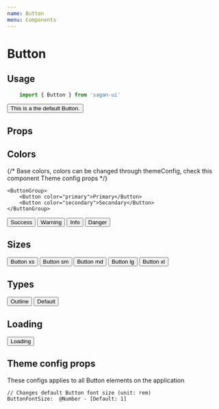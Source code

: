 ```yaml
---
name: Button
menu: Components
---
```



# Button

## Usage


```js
    import { Button } from 'sagan-ui'
```

<Playground>
  <Button>This is a the default Button. </Button>
</Playground>

## Props

<PropsTable of={Button} />

## Colors

<Playground>
    {/* Base colors, colors can be changed through themeConfig, check this component Theme config props */}

    <ButtonGroup>
        <Button color="primary">Primary</Button>
        <Button color="secondary">Secondary</Button>
    </ButtonGroup>
</Playground>

<Playground>
    <ButtonGroup>
        <Button color="success">Success</Button>
        <Button color="warning">Warning</Button>
        <Button color="info">Info</Button>
        <Button color="danger">Danger</Button>
    </ButtonGroup>
</Playground>

## Sizes

<Playground>
  <Button size="xs">Button xs</Button>
  <Button size="sm">Button sm</Button>
  <Button size="md">Button md</Button>
  <Button size="lg">Button lg</Button>
  <Button size="xl">Button xl</Button>
</Playground>

## Types

<Playground>
    <ButtonGroup>
        <Button type="outline">Outline</Button>
        <Button type="default">Default</Button>
    </ButtonGroup>
</Playground>

## Loading

<Playground>
    <ButtonGroup>
        <Button loading> Loading </Button>
    </ButtonGroup>
</Playground>


## Theme config props

These configs applies to all Button elements on the application

    // Changes default Button font size (unit: rem)
    ButtonFontSize:  @Number - [Default: 1]


